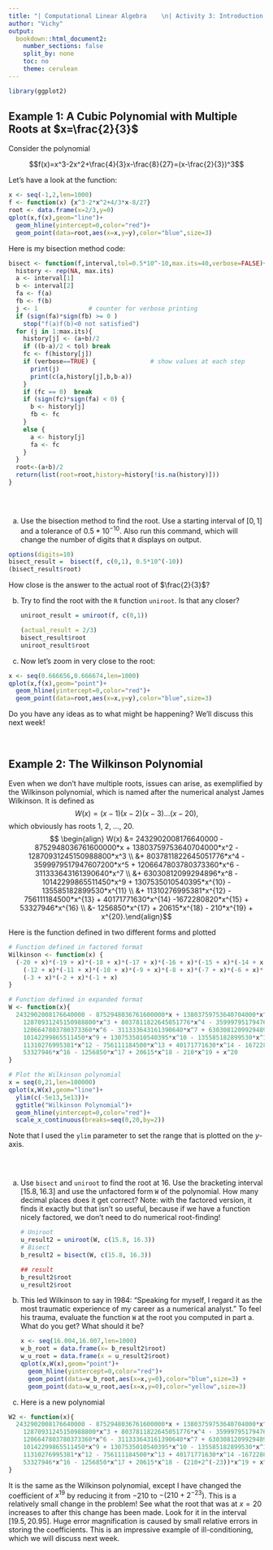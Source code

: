 ```yaml
---
title: "| Computational Linear Algebra    \n| Activity 3: Introduction to Limits of Accuracy \n"
author: "Vichy"
output:
  bookdown::html_document2:
    number_sections: false
    split_by: none
    toc: no
    theme: cerulean
---
```


```r
library(ggplot2)
```

## Example 1: A Cubic Polynomial with Multiple Roots at $x=\frac{2}{3}$

Consider the polynomial

$$f(x)=x^3-2x^2+\frac{4}{3}x-\frac{8}{27}=(x-\frac{2}{3})^3$$

Let's have a look at the function:

```r
x <- seq(-1,2,len=1000)
f <- function(x) {x^3-2*x^2+4/3*x-8/27}
root <- data.frame(x=2/3,y=0)
qplot(x,f(x),geom="line")+
  geom_hline(yintercept=0,color="red")+
  geom_point(data=root,aes(x=x,y=y),color="blue",size=3)
```

Here is my bisection method code:

```r
bisect <- function(f,interval,tol=0.5*10^-10,max.its=40,verbose=FALSE){
  history <- rep(NA, max.its)
  a <- interval[1]
  b <- interval[2]
  fa <- f(a)
  fb <- f(b)
  j <- 1              # counter for verbose printing
  if (sign(fa)*sign(fb) >= 0 ) 
    stop("f(a)f(b)<0 not satisfied")
  for (j in 1:max.its){
    history[j] <- (a+b)/2
    if ((b-a)/2 < tol) break
    fc <- f(history[j])
    if (verbose==TRUE) {               # show values at each step
      print(j) 
      print(c(a,history[j],b,b-a))
    }
    if (fc == 0)  break
    if (sign(fc)*sign(fa) < 0) {
      b <- history[j]
      fb <- fc
    }
    else {
      a <- history[j]
      fa <- fc
    }
  }
  root<-(a+b)/2
  return(list(root=root,history=history[!is.na(history)]))
}
```

\

```exercise
   
```

a.  Use the bisection method to find the root. Use a starting interval of $[0,1]$ and a tolerance of $0.5*10^{-10}$. Also run this command, which will change the number of digits that `R` displays on output.

```r
options(digits=10)
bisect_result =  bisect(f, c(0,1), 0.5*10^(-10))
(bisect_result$root)

```

How close is the answer to the actual root of $\frac{2}{3}$?

b.  Try to find the root with the `R` function `uniroot`. Is that any closer?

    ```r
    uniroot_result = uniroot(f, c(0,1))

    (actual_result = 2/3)
    bisect_result$root
    uniroot_result$root


    ```

c.  Now let's zoom in very close to the root:

```r
x <- seq(0.666656,0.666674,len=1000)
qplot(x,f(x),geom="point")+
  geom_hline(yintercept=0,color="red")+
  geom_point(data=root,aes(x=x,y=y),color="blue",size=3)
```

Do you have any ideas as to what might be happening? We'll discuss this next week!

\

## Example 2: The Wilkinson Polynomial

Even when we don't have multiple roots, issues can arise, as exemplified by the Wilkinson polynomial, which is named after the numerical analyst James Wilkinson. It is defined as $$W(x) = (x-1)(x-2)(x-3) ... (x-20),$$ which obviously has roots 1, 2, ..., 20. $$
\begin{align}
W(x) &= 2432902008176640000 - 8752948036761600000*x + 13803759753640704000*x^2 -     12870931245150988800*x^3 \\
&+ 8037811822645051776*x^4 - 3599979517947607200*x^5  +     1206647803780373360*x^6 - 311333643161390640*x^7 \\
&+ 63030812099294896*x^8 -     10142299865511450*x^9 + 1307535010540395*x^{10} - 135585182899530*x^{11} \\
&+     11310276995381*x^{12} - 756111184500*x^{13} + 40171771630*x^{14} -1672280820*x^{15} 
+     53327946*x^{16} \\ &- 1256850*x^{17} + 20615*x^{18} - 210*x^{19} + x^{20}.\end{align}$$

Here is the function defined in two different forms and plotted

```r
# Function defined in factored format
Wilkinson <- function(x) {
  (-20 + x)*(-19 + x)*(-18 + x)*(-17 + x)*(-16 + x)*(-15 + x)*(-14 + x)*(-13 + x)*
    (-12 + x)*(-11 + x)*(-10 + x)*(-9 + x)*(-8 + x)*(-7 + x)*(-6 + x)*(-5 + x)*(-4 + x)*
    (-3 + x)*(-2 + x)*(-1 + x)
}

# Function defined in expanded format
W <- function(x){
  2432902008176640000 - 8752948036761600000*x + 13803759753640704000*x^2 - 
    12870931245150988800*x^3 + 8037811822645051776*x^4 - 3599979517947607200*x^5  + 
    1206647803780373360*x^6 - 311333643161390640*x^7 + 63030812099294896*x^8 - 
    10142299865511450*x^9 + 1307535010540395*x^10 - 135585182899530*x^11 + 
    11310276995381*x^12 - 756111184500*x^13 + 40171771630*x^14 - 1672280820*x^15 + 
    53327946*x^16 - 1256850*x^17 + 20615*x^18 - 210*x^19 + x^20
}
```

```r
# Plot the Wilkinson polynomial
x = seq(0,21,len=100000)
qplot(x,W(x),geom="line")+
  ylim(c(-5e13,5e13))+
  ggtitle("Wilkinson Polynomial")+
  geom_hline(yintercept=0,color="red")+
  scale_x_continuous(breaks=seq(0,20,by=2))
```

Note that I used the `ylim` parameter to set the range that is plotted on the $y$-axis.

\

```exercise
   
```

a.  Use `bisect` and `uniroot` to find the root at 16. Use the bracketing interval $[15.8,16.3]$ and use the unfactored form `W` of the polynomial. How many decimal places does it get correct? Note: with the factored version, it finds it exactly but that isn't so useful, because if we have a function nicely factored, we don't need to do numerical root-finding!

    ```r
    # Uniroot
    u_result2 = uniroot(W, c(15.8, 16.3))
    # Bisect
    b_result2 = bisect(W, c(15.8, 16.3))

    ## result
    b_result2$root
    u_result2$root
    ```

b.  This led Wilkinson to say in 1984: "Speaking for myself, I regard it as the most traumatic experience of my career as a numerical analyst." To feel his trauma, evaluate the function `W` at the root you computed in part a. What do you get? What should it be?

    ```r

    x <- seq(16.004,16.007,len=1000)
    w_b_root = data.frame(x= b_result2$root)
    w_u_root = data.frame(x = u_result2$root)
    qplot(x,W(x),geom="point")+
      geom_hline(yintercept=0,color="red")+
      geom_point(data=w_b_root,aes(x=x,y=0),color="blue",size=3) + 
      geom_point(data=w_u_root,aes(x=x,y=0),color="yellow",size=3) 
      
    ```

c.  Here is a new polynomial

```r
W2 <- function(x){
  2432902008176640000 - 8752948036761600000*x + 13803759753640704000*x^2 - 
    12870931245150988800*x^3 + 8037811822645051776*x^4 - 3599979517947607200*x^5  + 
    1206647803780373360*x^6 - 311333643161390640*x^7 + 63030812099294896*x^8 - 
    10142299865511450*x^9 + 1307535010540395*x^10 - 135585182899530*x^11 + 
    11310276995381*x^12 - 756111184500*x^13 + 40171771630*x^14 -1672280820*x^15 + 
    53327946*x^16 - 1256850*x^17 + 20615*x^18 - (210+2^(-23))*x^19 + x^20
}
```

It is the same as the Wilkinson polynomial, except I have changed the coefficient of $x^{19}$ by reducing it from $-210$ to $-(210 + 2^{-23})$. This is a relatively small change in the problem! See what the root that was at $x = 20$ increases to after this change has been made. Look for it in the interval $[19.5,20.95]$. Huge error magnification is caused by small relative errors in storing the coefficients. This is an impressive example of ill-conditioning, which we will discuss next week.
